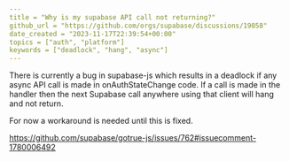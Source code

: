 ```yaml
---
title = "Why is my supabase API call not returning?"
github_url = "https://github.com/orgs/supabase/discussions/19058"
date_created = "2023-11-17T22:39:54+00:00"
topics = ["auth", "platform"]
keywords = ["deadlock", "hang", "async"]
---
```


There is currently a bug in supabase-js which results in a deadlock if any async API call is made in onAuthStateChange code. If a call is made in the handler then the next Supabase call anywhere using that client will hang and not return.

For now a workaround is needed until this is fixed.

https://github.com/supabase/gotrue-js/issues/762#issuecomment-1780006492
